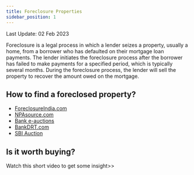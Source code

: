 ```yaml
---
title: Foreclosure Properties
sidebar_position: 1
---
```

Last Update: 02 Feb 2023


Foreclosure is a legal process in which a lender seizes a property, usually a home, from a borrower who has defaulted on their mortgage loan payments.
The lender initiates the foreclosure process after the borrower has failed to make payments for a specified period, which is typically several months.
During the foreclosure process, the lender will sell the property to recover the amount owed on the mortgage.

## How to find a foreclosed property?
* [ForeclosureIndia.com](https://foreclosureindia.com/)
* [NPAsource.com](http://npasource.com/default.aspx)
* [Bank e-auctions](https://www.bankeauctions.com/)
* [BankDRT.com](http://www.bankdrt.com/nf/auction_hot/index.php)
* [SBI Auction](https://sbi.auctiontiger.net/EPROC/)

## Is it worth buying?
Watch this short video to get some insight>>
<YouTube youTubeId="H8BMv2vP3Xw" />
